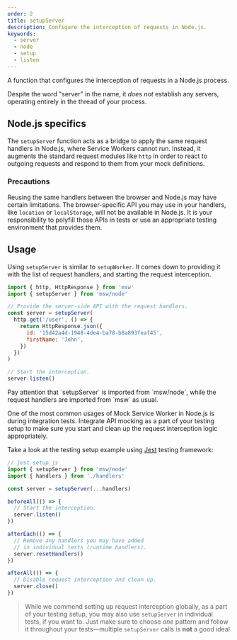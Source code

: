```yaml
---
order: 2
title: setupServer
description: Configure the interception of requests in Node.js.
keywords:
  - server
  - node
  - setup
  - listen
---
```


A function that configures the interception of requests in a Node.js process.

Despite the word "server" in the name, it _does not_ establish any servers, operating entirely in the thread of your process.

## Node.js specifics

The `setupServer` function acts as a bridge to apply the same request handlers in Node.js, where Service Workers cannot run. Instead, it augments the standard request modules like `http` in order to react to outgoing requests and respond to them from your mock definitions.

### Precautions

Reusing the same handlers between the browser and Node.js may have certain limitations. The browser-specific API you may use in your handlers, like `location` or `localStorage`, will not be available in Node.js. It is your responsibility to polyfill those APIs in tests or use an appropriate testing environment that provides them.

## Usage

Using `setupServer` is similar to `setupWorker`. It comes down to providing it with the list of request handlers, and starting the request interception.

```js {2,5,15}
import { http, HttpResponse } from 'msw'
import { setupServer } from 'msw/node'

// Provide the server-side API with the request handlers.
const server = setupServer(
  http.get('/user', () => {
    return HttpResponse.json({
      id: '15d42a4d-1948-4de4-ba78-b8a893feaf45',
      firstName: 'John',
    })
  })
)

// Start the interception.
server.listen()
```


<Warning>
  Pay attention that `setupServer` is imported from `msw/node`, while the
  request handlers are imported from `msw` as usual.
</Warning>

One of the most common usages of Mock Service Worker in Node.js is during integration tests. Integrate API mocking as a part of your testing setup to make sure you start and clean up the request interception logic appropriately.

Take a look at the testing setup example using [Jest](https://jestjs.io/) testing framework:

```js
// jest.setup.js
import { setupServer } from 'msw/node'
import { handlers } from './handlers'

const server = setupServer(...handlers)

beforeAll(() => {
  // Start the interception.
  server.listen()
})

afterEach(() => {
  // Remove any handlers you may have added
  // in individual tests (runtime handlers).
  server.resetHandlers()
})

afterAll(() => {
  // Disable request interception and clean up.
  server.close()
})
```

> While we commend setting up request interception globally, as a part of your testing setup, you may also use `setupServer` in individual tests, if you want to. Just make sure to choose _one_ pattern and follow it throughout your tests—multiple `setupServer` calls is **not** a good idea!
